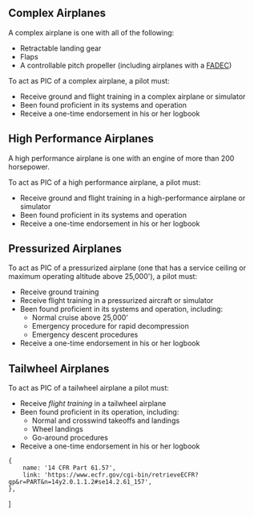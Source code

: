 

## Complex Airplanes

A complex airplane is one with all of the following:

-   Retractable landing gear
-   Flaps
-   A controllable pitch propeller (including airplanes with a
    [FADEC](https://en.wikipedia.org/wiki/FADEC))

To act as PIC of a complex airplane, a pilot must:

-   Receive ground and flight training in a complex airplane or simulator
-   Been found proficient in its systems and operation
-   Receive a one-time endorsement in his or her logbook

<Reg part="61.31(e)" />

## High Performance Airplanes

A high performance airplane is one with an engine of more than 200 horsepower.

To act as PIC of a high performance airplane, a pilot must:

-   Receive ground and flight training in a high-performance airplane or
    simulator
-   Been found proficient in its systems and operation
-   Receive a one-time endorsement in his or her logbook

<Reg part="61.31(f)" />

## Pressurized Airplanes

To act as PIC of a pressurized airplane (one that has a service ceiling or
maximum operating altitude above 25,000'), a pilot must:

-   Receive ground training
-   Receive flight training in a pressurized aircraft or simulator
-   Been found proficient in its systems and operation, including:
    -   Normal cruise above 25,000'
    -   Emergency procedure for rapid decompression
    -   Emergency descent procedures
-   Receive a one-time endorsement in his or her logbook

<Reg part="61.31(g)" />

## Tailwheel Airplanes

To act as PIC of a tailwheel airplane a pilot must:

-   Receive _flight training_ in a tailwheel airplane
-   Been found proficient in its operation, including:
    -   Normal and crosswind takeoffs and landings
    -   Wheel landings
    -   Go-around procedures
-   Receive a one-time endorsement in his or her logbook

<Reg part="61.31(i)" />

    {
        name: '14 CFR Part 61.57',
        link: 'https://www.ecfr.gov/cgi-bin/retrieveECFR?gp&r=PART&n=14y2.0.1.1.2#se14.2.61_157',
    },
]
